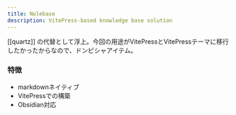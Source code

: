 ```yaml
---
title: Nolebase
description: VitePress-based knowledge base solution
---
```



\[\[quartz]] の代替として浮上。今回の用途がVitePressとVitePressテーマに移行したかったからなので、ドンピシャアイテム。

### 特徴

* markdownネイティブ
* VitePressでの構築
* Obsidian対応

